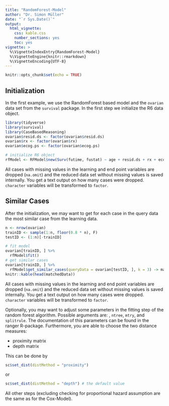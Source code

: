 ```yaml
---
title: "RandomForest-Model"
author: "Dr. Simon Müller"
date: "`r Sys.Date()`"
output:
  html_vignette:
    css: kable.css
    number_sections: yes
    toc: yes
vignette: >
  %\VignetteIndexEntry{RandomForest-Model}
  %\VignetteEngine{knitr::rmarkdown}
  %\VignetteEncoding{UTF-8}
---
```


```r
knitr::opts_chunk$set(echo = TRUE)
```
## Initialization 

In the first example, we use the RandomForest based model and the `ovarian` data set from the 
`survival` package. In the first step we initialize the R6 data object. 

```r
library(tidyverse)
library(survival)
library(CaseBasedReasoning)
ovarian$resid.ds <- factor(ovarian$resid.ds)
ovarian$rx <- factor(ovarian$rx)
ovarian$ecog.ps <- factor(ovarian$ecog.ps)

# initialize R6 object
rfModel <- RFModel$new(Surv(futime, fustat) ~ age + resid.ds + rx + ecog.ps)
```
All cases with missing values in the learning and end point variables are dropped (`na.omit`) and the reduced data set without missing values is saved internally. You get a text output on how many cases were dropped. `character` variables will be transformed to `factor`.

## Similar Cases 

After the initialization, we may want to get for each case in the query data the most similar case from the learning data. 
```r
n <- nrow(ovarian)
trainID <- sample(1:n, floor(0.8 * n), F)
testID <- (1:n)[-trainID]

# fit model 
ovarian[trainID, ] %>% 
  rfModel$fit()
# get similar cases
ovarian[trainID, ] %>%
  rfModel$get_similar_cases(queryData = ovarian[testID, ], k = 3) -> matchedData
knitr::kable(head(matchedData))
```

All cases with missing values in the learning and end point variables are dropped (`na.omit`) and the reduced data set without missing values is saved internally. You get a text output on how many cases were dropped. `character` variables will be transformed to `factor`.

Optionally, you may want to adjust some parameters in the fitting step of the random forest algorithm. Possible arguments are: , `ntree`, `mtry`, and `splitrule`. The documentation of this parameters can be found in the ranger R-package. Furthermore, you are able to choose the two distance measures:

+ proximity matrix 
+ depth matrix

This can be done by

```r
sc$set_dist(distMethod = "proximity")
```
or
```r
sc$set_dist(distMethod = "depth") # the default value
```

All other steps (excluding checking for proportional hazard assumption are the same as for the Cox-Model). 